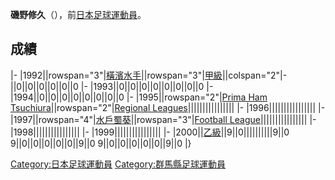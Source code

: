 {{Infobox football biography
|name=磯野修久
|image=
|fullname=磯野修久
|birth_date={{Birth date and age|1974|1|8}}
|cityofbirth=[[群馬縣|群馬縣]]
|countryofbirth=[[日本|日本]]
|position=[[中场|中场]]
|currentclub=
|years=1992-1994<br/>1995-2000
|clubs=[[橫濱水手|橫濱水手]]<br/>[[水戶蜀葵|Prima Ham Tsuchiura/水戶蜀葵]]
|caps(goals)=
|nationalyears=
|nationalteam=
|nationalcaps(goals)=
}}
'''磯野修久'''（{{Bd|1974年|1月8日||}}），前[[日本|日本]][[足球|足球]][[運動員|運動員]]。

==成績==
{{Football player club statistics 1|YYN}}
{{Football player club statistics 2|JPN|YYN}}
|-
|1992||rowspan="3"|[[橫濱水手|橫濱水手]]||rowspan="3"|[[日本職業足球甲級聯賽|甲級]]||colspan="2"|-||0||0||0||0||0||0
|-
|1993||0||0||0||0||0||0||0||0
|-
|1994||0||0||0||0||0||0||0||0
|-
|1995||rowspan="2"|[[水戶蜀葵|Prima Ham Tsuchiura]]||rowspan="2"|[[Japanese_Regional_Leagues|Regional Leagues]]||||||||||||||||
|-
|1996||||||||||||||||
|-
|1997||rowspan="4"|[[水戶蜀葵|水戶蜀葵]]||rowspan="3"|[[Japan_Football_League|Football League]]||||||||||||||||
|-
|1998||||||||||||||||
|-
|1999||||||||||||||||
|-
|2000||[[日本職業足球乙級聯賽|乙級]]||9||0||||||||||9||0
{{Football player club statistics 3|1|JPN}}9||0||0||0||0||0||9||0
{{Football player club statistics 5}}9||0||0||0||0||0||9||0
|}

{{Japan-sport-bio-stub}}
{{Soccer-player-stub}}
[[Category:日本足球運動員|Category:日本足球運動員]]
[[Category:群馬縣足球運動員|Category:群馬縣足球運動員]]